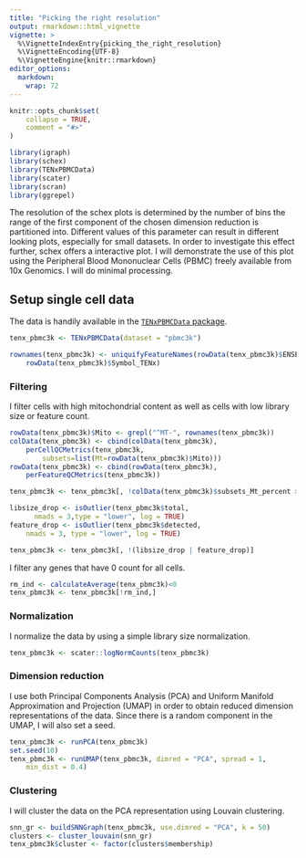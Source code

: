 ```yaml
---
title: "Picking the right resolution"
output: rmarkdown::html_vignette
vignette: >
  %\VignetteIndexEntry{picking_the_right_resolution}
  %\VignetteEncoding{UTF-8}
  %\VignetteEngine{knitr::rmarkdown}
editor_options: 
  markdown: 
    wrap: 72
---
```


```r
knitr::opts_chunk$set(
    collapse = TRUE,
    comment = "#>"
)
```

```r
library(igraph)
library(schex)
library(TENxPBMCData)
library(scater)
library(scran)
library(ggrepel)
```

The resolution of the schex plots is determined by the number of bins
the range of the first component of the chosen dimension reduction is
partitioned into. Different values of this parameter can result in
different looking plots, especially for small datasets. In order to
investigate this effect further, schex offers a interactive plot. I will
demonstrate the use of this plot using the Peripheral Blood Mononuclear
Cells (PBMC) freely available from 10x Genomics. I will do minimal
processing.

## Setup single cell data

The data is handily available in the [`TENxPBMCData`
package](http://bioconductor.org/packages/release/data/experiment/html/TENxPBMCData.html).

```r
tenx_pbmc3k <- TENxPBMCData(dataset = "pbmc3k")

rownames(tenx_pbmc3k) <- uniquifyFeatureNames(rowData(tenx_pbmc3k)$ENSEMBL_ID, 
    rowData(tenx_pbmc3k)$Symbol_TENx)
```

### Filtering

I filter cells with high mitochondrial content as well as cells with low
library size or feature count.

```r
rowData(tenx_pbmc3k)$Mito <- grepl("^MT-", rownames(tenx_pbmc3k))
colData(tenx_pbmc3k) <- cbind(colData(tenx_pbmc3k), 
    perCellQCMetrics(tenx_pbmc3k, 
        subsets=list(Mt=rowData(tenx_pbmc3k)$Mito)))
rowData(tenx_pbmc3k) <- cbind(rowData(tenx_pbmc3k), 
    perFeatureQCMetrics(tenx_pbmc3k))

tenx_pbmc3k <- tenx_pbmc3k[, !colData(tenx_pbmc3k)$subsets_Mt_percent > 50]

libsize_drop <- isOutlier(tenx_pbmc3k$total,
      nmads = 3,type = "lower", log = TRUE)
feature_drop <- isOutlier(tenx_pbmc3k$detected,
    nmads = 3, type = "lower", log = TRUE)

tenx_pbmc3k <- tenx_pbmc3k[, !(libsize_drop | feature_drop)]
```

I filter any genes that have 0 count for all cells.

```r
rm_ind <- calculateAverage(tenx_pbmc3k)<0
tenx_pbmc3k <- tenx_pbmc3k[!rm_ind,]
```

### Normalization

I normalize the data by using a simple library size normalization.

```r
tenx_pbmc3k <- scater::logNormCounts(tenx_pbmc3k)
```

### Dimension reduction

I use both Principal Components Analysis (PCA) and Uniform Manifold
Approximation and Projection (UMAP) in order to obtain reduced dimension
representations of the data. Since there is a random component in the
UMAP, I will also set a seed.

```r
tenx_pbmc3k <- runPCA(tenx_pbmc3k)
set.seed(10)
tenx_pbmc3k <- runUMAP(tenx_pbmc3k, dimred = "PCA", spread = 1, 
    min_dist = 0.4)
```

### Clustering

I will cluster the data on the PCA representation using Louvain
clustering.

```r
snn_gr <- buildSNNGraph(tenx_pbmc3k, use.dimred = "PCA", k = 50)
clusters <- cluster_louvain(snn_gr)
tenx_pbmc3k$cluster <- factor(clusters$membership)
```
